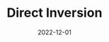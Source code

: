 ---
sort_id: 2
title: 'Direct Inversion'
date: 2022-12-01
slug: '/projects/direct_inversion'
description: 'Optimization-Free Text-Driven Real Image Editing with Diffusion Models.'
featured_image: '/images/direct_inversion_demo.gif'
type: ["paper", "machine learning", "github"]
state: "done"
url_override: https://arxiv.org/pdf/2211.07825
---